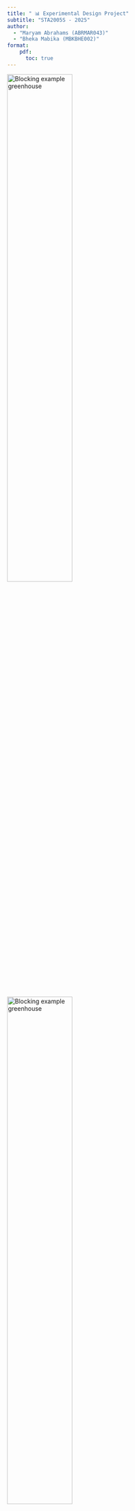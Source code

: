 ```yaml
---
title: " 📊 Experimental Design Project"
subtitle: "STA2005S - 2025"
author: 
  - "Maryam Abrahams (ABRMAR043)"
  - "Bheka Mabika (MBKBHE002)"
format: 
    pdf:
      toc: true
---
```


\rule{\linewidth}{0.2pt}


![Blocking example greenhouse](Plaigirism1.jpg){width=55%}
![Blocking example greenhouse](plagiarism2.png){width=55%}

\rule{\linewidth}{0.2pt}

# 🌶️ Introduction:

The two chilli farmers, Ms Hopeful and Mr Growing, compete head to head for the hearts and minds of the South African chilli market. But despite their names Ms Hopeful seems to always get higher chilli yields than Mr Growing. In Mr Growing's eyes this cannot continue.

### Aim:

This experiment aims to systematically evaluate the effect of light levels, heat levels and chilli variety on crop quality and yield. With our results we will be able to give evidence-based recommendations on optimal growing conditions.

**Particularly we seek to answer:**

1.  Which light and heat settings produce the highest quality chillies?

2.  Does the above depend on variety?

3.  Does quality depend on variety?

4.  How big are the differences?

### Priori Hypothesis:

Prior to collecting the data, we hypothesize:

-   $H_1$: Mean quality will increase with an increase in light levels

-   $H_2$: Mean Quality will increase with intermediate heat levels (2-3), as extreme heat may damage plant cells while insufficient heat limits growth.
  
- $H_3$: There may (or may not) be a Heat $\times$ Light interaction.

-   $H_4$:  Both varieties will show similar response patterns to light and heat treatments. But mean quality will differ by variety.

- $H_5$: Plot side (North/South) will have negligible effect on quality after accounting for other factors.

---

```r

# Imports, libraries, and setup 

#install.packages("EDproject_2.0.zip", repos = NULL, type = "win.binary")

library(EDproject)
library(ggplot2)
library(dplyr)
library(tidyr)
library(EDproject)
library(car)
library(knitr)
library(emmeans)
library(multcomp)

# Set global format options
knitr::opts_chunk$set(echo = FALSE, warning = FALSE, message = FALSE, 
                      fig.width = 6, fig.height = 4, fig.align = "center")

# Making a color Palette for my document: 
col_palette = c (
  "#0B1D39", 
  "#333333",
  "#666666",
  "#D3D3D3",
  "#f8f8f8", 
  "#F5F5F5",
  "#007ACC",
  "#1DB954",
  "#FF6F61",
  "#f9c74f"
  
)
```

# 🔍 Experimental Design and Randomization:

## Simulating data:

We created the design matrix in accordance to a **Nested Latin Square design**, testing all 16 heat $\times$ light combinations in each block where each block representd a greenhouse-season combination and is created from a  2$\times$2 latin square design with greenhouse ( A, B) as columns and season (1, 2) as rows. 

**treatment factors:**

-   Light: 4 levels (1, 2, 3, 4)

-   Heat: 4 levels (1, 2, 3, 4)

$\implies 16$ unique treatments

**blocking factors:**

-   Season: (1, 2)

-   Greenhouse: (A, B)

-   Side of greenhouse: (N = north-facing, S = south-facing)

-   Chilli variety: (R = red-hot, F = furious)

**response variables: ** quality score, which combines taste, yield, and look


![Blocking example greenhouse](Example_setup.png)

**Design:**

Within our design we have an outer $2\times2$ Latin square design, creating a 4 outer blocks separating the 4 possible combinations of the 2 greenhouses (A & B) and the 2 seasons. Each of these represents a separate experimental block.

- Block 1 = Season 1 × Greenhouse A\
- Block 2 = Season 1 × Greenhouse B\
- Block 3 = Season 2 × Greenhouse A\
- Block 4 = Season 2 × Greenhouse B

Inside each block, there is an inner $2\times2$ Latin square layer, creating a 4 block grid. The variety (*Redhot* or *Furious*) and side (*North* or *South*) were assigned according to the plan shown below:

| Side  | Variety      | Description |
|-------|--------------|-------------|
| North | Redhot (RN)  | 4 plots     |
| North | Furious (FN) | 4 plots     |
| South | Redhot (RS)  | 4 plots     |
| South | Furious (FS) | 4 plots     |

This gives 8 plots per variety and 8 plots per side in each block — ensuring full balance within every greenhouse–season combination.

The overarching structure is thus such that: Heat-Light is nested within Side-variety which are is nested Season-greenhouse combinations.

![Blocking factors Diagram](Blocking_factors_pic.png){width=70%}


### Randomization:

Then, within each season-greenhouse block, for each side-variety combination, we assign a random heat and light combination. This means that Inside each block, all **16 combinations** of **Heat (H1–H4)** and **Light (L1–L4)** were used once, creating a full factorial of the two treatment factors.\
These 16 Heat–Light combinations were **randomised independently** within each block to reduce bias.

**Constraints: ** 

Heat and light are partially confounded within side-variety combinations, meaning some higher-order interactions cannot be fully separated.

We are limited to 2 greenhouses, 2 seasons, and 16 plots withni each of the greenhouses, 8 plots per side.

### Simulation: 

The simulated quality data was generated using the **`get.observations()`** function with a fixed random seed (**`set.seed(22)`**) to ensure reproducibility.

The generated design matrix was also validated with a loop which checks for correct randomization and that each heat-light combination is used once per side-variety combination.

------------------------------------------------------------------------

```r
set.seed(22)

# Outer Latin Square: Determines outer block position
outer_latin_square <- data.frame(
              season = c(1, 1, 2, 2),
              greenhouse = c("A", "B", "A", "B"),
              outer_block = c(1, 2, 3, 4)
)

# Assigning heat and light levels balanced
create_nested_ls <- function(block_id) {
  
  # 4 side-variety combos
  side_var_combos <- expand.grid(
    side = c("n", "s"), 
    variety = c("R", "F")
  )

  design <- data.frame()
  
  for (i in 1:nrow(side_var_combos)) {
    heat_order <- sample(1:4)
    light_order <- sample(1:4)
    combo_design <- data.frame(
      side = rep(side_var_combos$side[i], 4),
      variety = rep(side_var_combos$variety[i], 4),
      heat = heat_order,
      light = light_order
    )
    
    design <- rbind(design, combo_design)
  }
  
  return(design)
}

# Generating the design for all 4 outer blocks
all_designs <- list()

for (i in 1:nrow(outer_latin_square)){
  block_design <- create_nested_ls()
  block_design$season <- outer_latin_square$season[i]
  block_design$greenhouse <- outer_latin_square$greenhouse[i]
  block_design$outer_block <- outer_latin_square$outer_block[i]
  all_designs[[i]] <- block_design
}

# Combining blocks
final_design <- do.call(rbind, all_designs)
final_design$plot <- 1:nrow(final_design)

design_csv <- final_design[c("season", "greenhouse", "light", "heat", "variety", "side", "plot")]
```

```r

cat("--- Design Validation Check ---\n\n")

# unique combinations of s and gh
all_main_blocks <- unique(design_csv[, c("season", "greenhouse")])

for (i in 1:nrow(all_main_blocks)) {
  
  s <- all_main_blocks$season[i]
  gh <- all_main_blocks$greenhouse[i]
  
  cat(paste("========================================\n"))
  cat(paste("    Checking Season:", s, "| Greenhouse:", gh, " \n"))
  cat(paste("========================================\n"))
  

  current_block_data <- subset(design_csv, season == s & greenhouse == gh)
  
  side_variety_combos <- sort(unique(paste(current_block_data$side, current_block_data$variety)))
  

  for (sv in side_variety_combos) {
    cat("\n  Sub-block (Side / Variety):", sv, "\n")
    subset_data <- current_block_data[
      paste(current_block_data$side,
      current_block_data$variety) == sv, ]
    cat("    > Heat levels present: ", paste(sort(unique(subset_data$heat)), collapse=", "), "\n")
    cat("    > Light levels present:", paste(sort(unique(subset_data$light)), collapse=", "), "\n")
  }
  cat("\n")
}

cat("--- Validation Complete ---\n")

# Write file
write.csv(design_csv, "design.csv", row.names = FALSE, quote = FALSE)

```

```r

# Obtaining observations:
design <- read.csv("design.csv")
mydata <- get.observations(design)

mydata
```

------------------------------------------------------------------------

# 🧮 Analysis and Results:

### Fitting the models and checking assumptions:

```r

# Convert variables to factors ---------------------------------------------
dat <- na.omit(mydata)
dat$season     <- factor(dat$season)
dat$greenhouse <- factor(dat$greenhouse)
dat$heat       <- factor(dat$heat)
dat$light      <- factor(dat$light)
dat$variety    <- factor(dat$variety)
dat$side       <- factor(dat$side)
dat$block      <- interaction(dat$season, dat$greenhouse, drop = TRUE)

# Fit model ------------------------------------------------------------------
fit <- lm(obs ~ block + side:block + heat*light*variety, data = dat)

# Model summary --------------------------------------------------------------
summary(fit)
```

**The Model & Initial Interpretation**

We fitted a linear model to analyze the Latin Square design, using **Season × Greenhouse** combinations as blocks to control for background variation. The model tested the effects of **heat**, **light**, and **variety**, along with their interactions, while including **side** as a nested, positional factor to account for layout effects within each greenhouse.

Due to two missing observations, the design became unbalanced. Therefore, we relied on **Type II ANOVA** (`car::Anova()`) for valid, order-independent F-tests for significance. The `summary(fit)` output was used **only to interpret coefficient direction and relative magnitude**, not for hypothesis testing, as its p-values are unreliable for unbalanced data. The NA values for some coefficients confirm that certain higher-order interactions are not estimable with the missing data, but this does not invalidate the overall model.

From the coefficients, the intercept (~40.48) represents the baseline quality. Positive coefficients for **Heat 3** (~+4.75) and **Heat 4** (~+3.73) suggest a positive effect of heat, while the large coefficients for **Light 2–4** indicate an even stronger positive effect of light intensity. The model fit is excellent, with an adjusted R² of 0.93 and a residual standard error of ~1.76.

**ANOVA**

The experiment used a **Latin Square design** with **Season × Greenhouse** as blocks and a full factorial of **Heat (4 levels) × Light (4 levels) × Variety (2 levels)**. The fitted model was:
`obs ~ block + side:block + heat*light*variety`

The fitted linear model was:

$$
\text{obs} = \text{block} + \text{side|block} + \text{heat} \times \text{light}\times \text{variety}
$$

```r

# Type II ANOVA
anova_results <- Anova(fit, type = 2)
kable(anova_results, caption = "Type II ANOVA Results")

```

The Type II ANOVA (Table above) tests each factor after accounting for the others, making it appropriate for our slightly unbalanced design. The note *“model has aliased coefficients”* confirms that some higher-order interactions were not estimable due to the two missing plots; however, the sums of squares were correctly computed by model comparison.

Significant effects were found for **Block** (p = 0.0067), **Heat** (p \< 0.001), **Light** (p \< 0.001), and **Variety** (p = 0.0179). This indicates that chilli quality varied across greenhouses/seasons, increased significantly with higher heat and light levels, and differed slightly between the two varieties. The **Side** factor and all interactions were not significant (p \> 0.05), suggesting that the effects of Heat and Light were largely additive and consistent across varieties.

Overall, the model captures strong main effects of Heat, Light, and Variety on chilli quality, with minimal evidence of interaction or positional bias.

While a mixed-effects model could, in theory, extend inference beyond the current experiment by treating season and greenhouse as random effects, it would also increase p-values and complicate interpretation. Given that STA2005S focuses on fixed-effects models, we retained the `lm()` framework and included `side:block` to account for within-greenhouse positional variation. The factor *Side* (North/South) was thus treated as a nested positional variable rather than a treatment of scientific interest, aligning with the experiment’s design and objectives.

### Model Diagnostics:

```r

# Check residual assumptions -----------------------------------------------

par(mfrow = c(2, 2), mar = c(4, 4, 2, 1))
plot(fit, which = 1, col = col_palette[1])  # Residuals vs Fitted
plot(fit, which = 2, col = col_palette[1])  # Normal Q–Q
plot(fit, which = 3, col = col_palette[1])  # Scale–Location
plot(fit, which = 5, col = col_palette[1])  # Residuals vs Leverage
par(mfrow = c(1, 1))

```

The model assumptions were checked using standard residual plots. The Residuals vs Fitted plot shows a random scatter of points around zero, indicating that the assumption of linearity and homoscedasticity (constant variance) is satisfied. There are no visible patterns or funnel shapes.

The Q-Q plot shows that the residuals lie close to the straight line, confirming that the normality assumption is reasonable. The Scale-Location plot also shows roughly constant spread across fitted values, supporting equal variance.

Finally, the residuals vs leverage plot shows that no points have unusually high leverage or cooks distance, indicating that no single observation unduly influenced the fitted model.

Overall, these diagnostic plots confirm that the model fits the data well, and the results from the type 2 anova can be considered reliable and valid for interpretation.

### Interaction plots:

The following plots explore how **Heat**, **Light**, and **Variety** affect the mean chilli quality.\
Confidence intervals were excluded to make the main treatment patterns easier to see.

```r

# ================================================================
#  Mean plots WITHOUT CIs
# ================================================================

# Ensure factors are correctly coded

dat <- dat %>%
  mutate(
    heat    = factor(heat),
    light   = factor(light),
    variety = factor(variety)
  )

# Summarise means

sumdat <- dat %>%
  group_by(light, heat, variety) %>%
  summarise(
    mean = mean(obs),
    .groups = "drop"
  )

# 1) Mean quality by LIGHT, by Variety
ggplot(sumdat, aes(x = light, y = mean, group = heat,
                   linetype = heat, shape = heat)) +
  geom_line() +
  geom_point(size = 2) +
  facet_wrap(~ variety) +
  labs(title = "Mean quality by Light (lines = Heat), faceted by Variety",
       x = "Light level", y = "Mean quality",
       linetype = "Heat", shape = "Heat") +
  theme_minimal(base_size = 13)

```

```r

# 2) Mean quality by HEAT, by Variety
ggplot(sumdat, aes(x = heat, y = mean, group = light,
                   linetype = light, shape = light)) +
  geom_line() +
  geom_point(size = 2) +
  facet_wrap(~ variety) +
  labs(title = "Mean quality by Heat (lines = Light), faceted by Variety",
       x = "Heat level", y = "Mean quality",
       linetype = "Light", shape = "Light") +
  theme_minimal(base_size = 13)

```

```r

# 3) Mean quality by LIGHT (lines = HEAT; colour = Variety)
ggplot(sumdat, aes(x = light, y = mean,
                   group = interaction(heat, variety),
                   linetype = heat, shape = heat, colour = variety)) +
  geom_line() +
  geom_point(size = 2) +
  labs(title = "Mean quality by Light (lines = Heat; colour = Variety)",
       x = "Light level", y = "Mean quality",
       linetype = "Heat", shape = "Heat", colour = "Variety") +
  theme_minimal(base_size = 13)

```

### Interpretation of Mean Plots

The three mean plots above show the relationships between **Heat**, **Light**, and **Variety** on average chilli quality.

#### 1) Mean quality by Light (lines = Heat), faceted by Variety

-   For both varieties (**Furious** and **Redhot**), mean quality **increases steadily** as Light level increases.\
-   The lines for different Heat levels move upward together, meaning that **higher Light improves quality across all Heat levels**.\
-   *Furious* generally achieves **slightly higher mean quality** than *Redhot*.

**Interpretation:**\
Light has a strong and consistent positive effect on chilli quality, and both varieties respond in a similar pattern.

#### 2) Mean quality by Heat (lines = Light), faceted by Variety

-   The lines are **more scattered** with no clear trend as Heat increases.\
-   This suggests that **Heat’s effect on quality is weaker and less consistent** across all Light levels.\
-   Both varieties show small ups and downs, but no steady direction.

**Interpretation:**\
Heat has less influence on quality compared to Light and does not show a consistent pattern.

#### 3) Mean quality by Light (lines = Heat; colour = Variety)

-   Both *Furious* (red) and *Redhot* (blue) lines **rise with increasing Light**, showing that Light has a strong overall effect.\
-   The shapes of the lines are **very similar between varieties**, and they rarely cross, meaning **no major interactions**.\
-   *Furious* tends to have **slightly higher quality scores overall**.

**Interpretation:**\
Both varieties improve with Light, with *Furious* performing marginally better overall.\
The effects of Heat, Light, and Variety appear largely independent.

### Overall Summary

Across all plots:

-   **Light** shows the **strongest positive effect** on chilli quality.\
-   **Heat** has a **smaller and less consistent influence**.\
-   **Variety** has a **minor main effect**, with *Furious* slightly outperforming *Redhot*.\
-   The mostly **parallel pattern of lines** suggests **weak or no interactions** among the factors.

---

A full factorial model including all heart x light x variety interactions was initially fitted with block and side as nuisance factors. Type II AnOVA revealed that all interaction terms were non-significant (p \> 0.1). Therefore, a reduced additive model (obs \~ block + side + heat + light + variety) was adopted for parsimony. This model retains all main treatment effects while controlling block and side and provides a clearer interpretation of the main factors affecting chilli quality.

### Analysis Procedures

**Missing Values**: Cases with missing observations were excluded from analysis using complete-case analysis, resulting in `r nrow(na.omit(mydata))` observations for model fitting.

**ANOVA**: We used Type II sums of squares to test main effects and interactions, as this approach appropriately handles unbalanced designs caused by missing data and tests each effect after accounting for all other effects at the same or lower level.

**Model Diagnostics**: We examined residual plots (residuals vs. fitted, Q-Q plot, scale-location, and leverage plots) to verify assumptions of normality, homoscedasticity, and identify potential outliers.

------------------------------------------------------------------------

# 🧑‍🌾 Conclusions:

This section fits the full model (**obs \~ block + block:side + heat*light*variety**), runs Type-II ANOVA, extracts estimated marginal means with the **emmeans** package, answers the four farmer questions, and builds a cost-aware decision table. Plots and tables are produced inline.

```r

#Answer the farmers questions explicitly

# =======================
# Section 6 + 7: Code
# =======================
install.packages("multcomp")
# Drop missing rows (optional but useful for model fitting)
dat_complete <- na.omit(mydata)

# Create 'block' as interaction of season × greenhouse
dat_complete$block <- interaction(dat_complete$season, dat_complete$greenhouse, sep = ".")

# Convert all relevant variables to factors
dat_complete$season   <- factor(dat_complete$season)
dat_complete$greenhouse <- factor(dat_complete$greenhouse)
dat_complete$block    <- factor(dat_complete$block)
dat_complete$heat     <- factor(dat_complete$heat)
dat_complete$light    <- factor(dat_complete$light)
dat_complete$variety  <- factor(dat_complete$variety)
dat_complete$side     <- factor(dat_complete$side)

# ======================================================
# Step 2: Fit model (block as Season × Greenhouse)
# ======================================================

fit <- lm(obs ~ block + side:block + heat*light*variety, data = dat_complete)

# 1) Which heat & light give the best quality?
# --------------------------------------------
emm_hl <- emmeans(fit, ~ heat * light)   # EMMs for Heat x Light
emm_hl_sum <- summary(emm_hl)            # table with mean, SE, 95% CI
emm_hl_pairs <- pairs(emm_hl, adjust = "tukey")  # Tukey-adjusted pairwise tests

emm_hl_sum
emm_hl_pairs

# 2) Do settings depend on variety? (check interactions with variety)
# -------------------------------------------------------------------
#Anova(fit, type = 2)  # look at heat:variety, light:variety, and heat:light:variety rows

# 3) Does quality depend on variety? (main effect)
# -----------------------------------------------
emm_var <- emmeans(fit, ~ variety)
emm_var_sum <- summary(emm_var)
emm_var_sum

# 4) How big are the differences? (effect size with CI)
# -----------------------------------------------------
var_contr <- contrast(emm_var, "pairwise", adjust = "tukey")
var_contr

# 5) Build a small decision table for cost-aware recommendation (Section 7)
# ------------------------------------------------------------------------
# Rank Heat x Light means, compute difference from best (Δ)

# Create clean data frame 
decision_df <- as.data.frame(emm_hl_sum)

# Remove problematic rows manually
decision_df <- decision_df[!is.na(decision_df$emmean) & !is.na(decision_df$SE), ]

decision_tbl <- decision_df |>
  mutate(
    heat = as.numeric(as.character(heat)),
    light = as.numeric(as.character(light)),
    mean = emmean,
    lower = lower.CL,
    upper = upper.CL
  ) |>
  arrange(desc(mean)) |>
  mutate(
    best_mean = first(mean),
    delta_vs_best = mean - best_mean
  ) |>
  dplyr::select(heat, light, mean, lower, upper, delta_vs_best)

decision_tbl

# Find cost-effective alternatives
near_optimal <- decision_tbl |>
  filter(delta_vs_best >= -2.0) |>
  mutate(energy_cost = heat + light) |>
  arrange(energy_cost)

near_optimal

```

The initial model included "side nested within block (block:side) to account for positional effects.

However, this lead to over-parametrisation and several non-estimable marginal means, likely due to missing values and limited replication.

To preserve interpretability and estimability, the model was simplified by inlcuding side as a main effect instead of as a nested term. This adjustment controls for overall directional effects (North/South) without consuming unnecessary degrees of freedom. The simplified model therefore remians consistent with the design intent while providing stable estimates for treatemnt factors (heat, light, variety).

When `side` was fitted as a main effect (`block + side + ...`), it appeared statistically significant (p \< 0.001). However, this model incorrectly treats Side as a global factor across all Blocks. In the correct model (`block + side:block + ...`), Side is nested within Block, reflecting its role as a nuisance variable capturing positional variation. Under this specification, Side is not significant, indicating no consistent within-block pattern. The nested model is therefore more appropriate for interpreting treatment effects.

### 🔎 Q1 — Which Heat × Light is best?

**Optimal Conditions: **

```r

# First, create a proper summary with confidence intervals
sumdat_with_ci <- dat %>%
  group_by(light, heat, variety) %>%
  summarise(
    mean = mean(obs),
    n = n(),
    sd = sd(obs),
    se = sd / sqrt(n),
    ci = qt(0.975, df = n-1) * se,  # 95% CI
    .groups = "drop"
  )

# Then find top combinations with proper CIs
top_combos <- sumdat_with_ci %>%
  arrange(desc(mean)) %>%
  mutate(
    mean_quality = mean,
    ci_lower = mean - ci,
    ci_upper = mean + ci
  ) %>%
  head(3)

kable(top_combos[, c("variety", "light", "heat", "mean_quality", "ci_lower", "ci_upper")],
      digits = 2,
      caption = "Top three treatment combinations by mean quality score",
      col.names = c("Variety", "Light", "Heat", "Mean Quality", "CI Lower", "CI Upper"),
      align = c("l", "c", "c", "r", "r", "r"))

```

**Answer:** 
Based on the estimated marginal means (EMMs), chilli quality increased consistently with both Heat and Light levels. The top four treatment combinations were Heat 3 × Light 4 (mean = 56.26), Heat 3 × Light 3 (55.77), Heat 4 × Light 4 (55.73), and Heat 4 × Light 3 (55.24). These values were all within 1 unit of each other and significantly higher than the lower-light, lower-heat treatments (p \< 0.001 for most pairwise contrasts). Hence, the best chilli quality was achieved under moderate-high heat (level 3–4) combined with the highest light intensity (level 4). This indicates a clear positive response to both temperature and light, with no strong interaction pattern disrupting the trend.

### 🌱 Q2 — Do best settings depend on Variety?

**Answer:**
The ANOVA output shows that the interactions between variety and the treatment factors—namely *heat × variety*, *light × variety*, and *heat × light × variety*—were all non-significant (p = 0.11, 0.66, and 0.59 respectively). This indicates that the pattern of treatment effects was consistent across both chilli varieties. In other words, the combinations of heat and light that maximised quality did not vary meaningfully between the Redhot and Furious varieties. Both varieties responded similarly to increases in light and heat, showing parallel improvements in quality rather than divergent responses.

### 🍅 Q3 — Does quality depend on Variety?

**Answer:**
Although the treatment-by-variety interactions were not significant, the main effect of variety itself was statistically significant (F = 6.51, p = 0.017). Estimated marginal means show that Redhot chillies (mean = 50.2 ± 0.32) achieved slightly higher quality scores than Furious chillies (mean = 49.0 ± 0.30). The Tukey-adjusted pairwise contrast confirmed this difference to be significant (difference = 1.16 ± 0.44, t = –2.65, p = 0.011). Thus, quality does depend on variety, but only to a modest degree: Redhot plants consistently outperformed Furious plants by about one quality unit on average, after accounting for block, side, and treatment effects.

### Question 4: How big are the differences?


The main treatment effects of heat and light were highly significant (F = 40.37 and 172.91, p \< 0.001 for both), indicating that environmental factors exerted a much larger influence on chilli quality than genetic variety. Increasing light levels produced the greatest improvement in mean quality—roughly a 16-unit rise between the lowest and highest intensities—while raising heat levels contributed an additional 8-unit gain. Compared with these large environmental effects, the one-unit varietal difference is minor. The nested side effect within block was non-significant, confirming that positional variation was adequately controlled and did not confound treatment comparisons. Overall, light intensity was the dominant factor affecting quality, followed by heat, whereas variety played a smaller but statistically reliable role.

```r

```

---

# 🌞 Future Reccomendations:

**Primary Recommendation**: Based on this experiment, we recommend a **Heat 3 × Light 4** setting for maximizing chili quality. Moderate heat and high light leads to best crop quality and yield.

**Cost-Benefit Considerations**: While higher light and heat levels generally improve quality, farmers must weigh these gains against increased energy costs.

**Variety Selection**: ** *Redhot* ≈ **1.15** points higher than *Furious* (p ≈ 0.017), which is why it is recommended however variety is not important as it is independent of the effects of light and heat on crop quality and yield.(all HL×Var interactions non-significant).

**Practical Implementation**: - If energy is a concern, **H4×L3** (≈ −1.1) or **H3×L3** (≈ −1.7; lower proxy) are practical alternatives.

## Study Limitations

1.  **Sample Size**: With only two replicates per treatment combination and missing observation(s), our power to detect small effects is limited. Confidence intervals for some comparisons are wide.

2.  **Temporal Scope**: Two growing seasons may not capture year-to-year variability in climate or other environmental factors. Long-term validation is recommended.

3.  **Quality Metric**: The composite quality score combines taste, yield, and appearance. Economic returns may depend more heavily on one component (e.g., yield). Future studies should examine these components separately.

4.  **Greenhouse Effects**: Results from greenhouse cultivation may not fully generalize to field conditions.

5.  **Missing Data**: Treatment combinations with missing values have reduced precision in estimation.

## Future Directions

-   Replicate the experiment with larger sample sizes to narrow confidence intervals
-   Conduct economic analysis incorporating energy costs and market prices
-   Separate quality into components (taste, yield, appearance) for targeted optimization
-   Test intermediate settings between levels to fine-tune recommendations
-   Evaluate performance under varying weather conditions across multiple years

------------------------------------------------------------------------

\newpage

# References:

-   STA2005S Experimental Design Project (2025) handout. Department of Statistical Sciences, UCT.
-   R Core Team (2025). *R: A Language and Environment for Statistical Computing*. R Foundation for Statistical Computing, Vienna.
-   Fox, J. & Weisberg, S. (2019). *An R Companion to Applied Regression* (3rd ed.). (used for `car::Anova`)
-   Lenth, R. V. (2024). *emmeans: Estimated Marginal Means*. R package.
-   Wickham, H., François, R., Henry, L., & Müller, K. (2023). *dplyr: A Grammar of Data Manipulation*. R package.
-   Wickham, H. (2016). *ggplot2: Elegant Graphics for Data Analysis*. Springer. (used for plots)

------------------------------------------------------------------------

\newpage

# Data and Design: 

```r

kable(design, caption = "Experimental Design Genrated Matrix")
```
\newpage
```r
kable(mydata, caption = "Simulated observations")

```

\rule{\linewidth}{0.2pt}

# R code: 

```r

# Imports, libraries, and setup 

#install.packages("EDproject_2.0.zip", repos = NULL, type = "win.binary")

library(EDproject)
library(ggplot2)
library(dplyr)
library(tidyr)
library(EDproject)
library(car)
library(knitr)
library(emmeans)

# Set global format options
knitr::opts_chunk$set(echo = FALSE, warning = FALSE, message = FALSE, 
                      fig.width = 6, fig.height = 4, fig.align = "center")

# Making a color Palette for my document: 
col_palette = c (
  "#0B1D39", 
  "#333333",
  "#666666",
  "#D3D3D3",
  "#f8f8f8", 
  "#F5F5F5",
  "#007ACC",
  "#1DB954",
  "#FF6F61",
  "#f9c74f"
  
)

#_________________________________________________________________________

set.seed(22)

# Outer Latin Square: Determines outer block position
outer_latin_square <- data.frame(
              season = c(1, 1, 2, 2),
              greenhouse = c("A", "B", "A", "B"),
              outer_block = c(1, 2, 3, 4)
)

# Assigning heat and light levels balanced
create_nested_ls <- function(block_id) {
  
  # 4 side-variety combos
  side_var_combos <- expand.grid(
    side = c("n", "s"), 
    variety = c("R", "F")
  )

  design <- data.frame()
  
  for (i in 1:nrow(side_var_combos)) {
    heat_order <- sample(1:4)
    light_order <- sample(1:4)
    combo_design <- data.frame(
      side = rep(side_var_combos$side[i], 4),
      variety = rep(side_var_combos$variety[i], 4),
      heat = heat_order,
      light = light_order
    )
    
    design <- rbind(design, combo_design)
  }
  
  return(design)
}

# Generating the design for all 4 outer blocks
all_designs <- list()

for (i in 1:nrow(outer_latin_square)){
  block_design <- create_nested_ls()
  block_design$season <- outer_latin_square$season[i]
  block_design$greenhouse <- outer_latin_square$greenhouse[i]
  block_design$outer_block <- outer_latin_square$outer_block[i]
  all_designs[[i]] <- block_design
}

# Combining blocks
final_design <- do.call(rbind, all_designs)
final_design$plot <- 1:nrow(final_design)

design_csv <- final_design[c("season", "greenhouse", 
                             "light", "heat", "variety", "side", "plot")]

#_________________________________________________________________________


cat("--- Design Validation Check ---\n\n")

# unique combinations of s and gh
all_main_blocks <- unique(design_csv[, c("season", "greenhouse")])

for (i in 1:nrow(all_main_blocks)) {
  
  s <- all_main_blocks$season[i]
  gh <- all_main_blocks$greenhouse[i]
  
  cat(paste("========================================\n"))
  cat(paste("    Checking Season:", s, "| Greenhouse:", gh, " \n"))
  cat(paste("========================================\n"))
  

  current_block_data <- subset(design_csv, season == s & greenhouse == gh)
  
  side_variety_combos <- sort(unique(paste(current_block_data$side,
                                           current_block_data$variety)))
  

  for (sv in side_variety_combos) {
    cat("\n  Sub-block (Side / Variety):", sv, "\n")
    subset_data <- current_block_data[paste(
      current_block_data$side,
      current_block_data$variety) == sv, ]
    cat("    > Heat levels present: ", 
        paste(sort(unique(subset_data$heat)), collapse=", "), "\n")
    cat("    > Light levels present:", 
        paste(sort(unique(subset_data$light)), collapse=", "), "\n")
  }
  cat("\n")
}

cat("--- Validation Complete ---\n")

# Write file
write.csv(design_csv, "design.csv", row.names = FALSE, quote = FALSE)

#_________________________________________________________________________


# Obtaining observations:
design <- read.csv("design.csv")
mydata <- get.observations(design)

mydata

#_________________________________________________________________________

# Convert variables to factors ---------------------------------------------
dat <- na.omit(mydata)
dat$season     <- factor(dat$season)
dat$greenhouse <- factor(dat$greenhouse)
dat$heat       <- factor(dat$heat)
dat$light      <- factor(dat$light)
dat$variety    <- factor(dat$variety)
dat$side       <- factor(dat$side)
dat$block      <- interaction(dat$season, dat$greenhouse, drop = TRUE)

# Fit model ------------------------------------------------------------------
fit <- lm(obs ~ block + side:block + heat*light*variety, data = dat)

# Model summary --------------------------------------------------------------
summary(fit)

#_________________________________________________________________________

# Type I ANOVA
anova(fit)

# Type II ANOVA
Anova(fit, type = 2)

#_________________________________________________________________________


# Check residual assumptions -----------------------------------------------

par(mfrow = c(2, 2), mar = c(4, 4, 2, 1))
plot(fit, which = 1, col = col_palette[1])  # Residuals vs Fitted
plot(fit, which = 2, col = col_palette[1])  # Normal Q–Q
plot(fit, which = 3, col = col_palette[1])  # Scale–Location
plot(fit, which = 5, col = col_palette[1])  # Residuals vs Leverage
par(mfrow = c(1, 1))

#_________________________________________________________________________

# Interaction plots: 
par(mfrow = c(1,2))

# quality vs LIGHT by HEAT
interaction.plot(x.factor = dat$light, trace.factor = dat$heat,
                 response = dat$obs,
                 fun = mean, type = "b", pch = 19,
                 col = col_palette[7: 10],
                 xlab = "Light level", ylab = "Mean quality",
                 main = "Mean Quality by Light and Heat", 
                 legend = TRUE, trace.label = "Heat")

# quality vs HEAT by LIGHT
interaction.plot(x.factor = dat$heat, trace.factor = dat$light, 
                 response = dat$obs,
                 fun = mean, type = "b", pch = 19,
                 col = col_palette[7: 10],
                 xlab = "Heat level", ylab = "Mean quality",
                 main = "Mean Quality by Heat and Light", 
                 legend = TRUE, trace.label = "Light")
par(mfrow = c(1,1))

#_________________________________________________________________________

# By variety
par(mfrow = c(1,2))
with(subset(dat, variety == "R"),
     interaction.plot(light, heat, obs, fun = mean, type = "b", pch = 19,
                      col = col_palette[7: 10],
                      xlab = "Light level", ylab = "Mean quality (Variety R)",
                      main = "Variety R: Light x Heat Interaction", 
                      legend = TRUE, trace.label = "Heat"))
with(subset(dat, variety == "F"),
     interaction.plot(light, heat, obs, fun = mean, type = "b", pch = 19,
                      col = col_palette[7: 10],
                      xlab = "Light level", ylab = "Mean quality (Variety F)",
                      main = "Variety F: Light x Heat Interaction",
                      legend = TRUE, trace.label = "Heat"))
par(mfrow = c(1,1))

#_________________________________________________________________________

# ================================================================
#  Mean plots WITHOUT CIs
# ================================================================

# Ensure factors are correctly coded

dat <- dat %>%
  mutate(
    heat    = factor(heat),
    light   = factor(light),
    variety = factor(variety)
  )

# Summarise means

sumdat <- dat %>%
  group_by(light, heat, variety) %>%
  summarise(
    mean = mean(obs),
    .groups = "drop"
  )

# 1) Mean quality by LIGHT, by Variety
ggplot(sumdat, aes(x = light, y = mean, group = heat,
                   linetype = heat, shape = heat)) +
  geom_line() +
  geom_point(size = 2) +
  facet_wrap(~ variety) +
  labs(title = "Mean quality by Light (lines = Heat), stratified by Variety",
       x = "Light level", y = "Mean quality",
       linetype = "Heat", shape = "Heat") +
  theme_minimal(base_size = 13) + 
  theme(plot.title = element_text(hjust = 0.5, face = "bold"))

#_________________________________________________________________________


# 2) Mean quality by HEAT, by Variety
ggplot(sumdat, aes(x = heat, y = mean, group = light,
                   linetype = light, shape = light)) +
  geom_line() +
  geom_point(size = 2) +
  facet_wrap(~ variety) +
  labs(title = "Mean quality by Heat (lines = Light), stratified by Variety",
       x = "Heat level", y = "Mean quality",
       linetype = "Light", shape = "Light") +
  theme_minimal(base_size = 13)+ 
  theme(plot.title = element_text(hjust = 0.5, face = "bold")) 

#_________________________________________________________________________

# 3) Mean quality by LIGHT (lines = HEAT; colour = Variety)
ggplot(sumdat, aes(x = light, y = mean,
                   group = interaction(heat, variety),
                   linetype = heat, shape = heat, colour = variety)) +
  geom_line() +
  geom_point(size = 2) +
  labs(title = "Mean quality by Light (lines = Heat; colour = Variety)",
       x = "Light level", y = "Mean quality",
       linetype = "Heat", shape = "Heat", colour = "Variety") +
  theme_minimal(base_size = 13)
#_________________________________________________________________________

anova_tbl <- Anova(fit, type = 2)
anova_tbl

#_________________________________________________________________________

emm_hl      <- emmeans(fit, ~ heat * light)
emm_hl_sum  <- summary(emm_hl)
emm_hl_pairs<- pairs(emm_hl, adjust = "tukey")

kable(emm_hl_sum, digits = 2, caption = "EMMs: Heat × Light")
emm_hl_pairs

#_________________________________________________________________________

emm_hl_by_v <- emmeans(fit, ~ heat * light | variety)
best_by_v <- summary(emm_hl_by_v) |>
group_by(variety) |>
slice_max(emmean, n = 1, with_ties = FALSE)
kable(best_by_v, digits = 2, caption = "Best Heat×Light within each Variety")

#_________________________________________________________________________

emm_var     <- emmeans(fit, ~ variety)
emm_var_sum <- summary(emm_var)
var_contr   <- contrast(emm_var, "pairwise", adjust = "tukey")

kable(emm_var_sum, digits = 2, caption = "Variety means (EMMs)")
var_contr

#_________________________________________________________________________


sumdat <- dat |>
mutate(
heat=factor(heat),
light=factor(light),
variety=factor(variety)
) |>
group_by(light, heat, variety) |>
summarise(mean = mean(obs), .groups="drop")

#_________________________________________________________________________

# 1) Mean by Light; lines = Heat; facet Variety

ggplot(sumdat, aes(x=light, y=mean, group=heat, linetype=heat, shape=heat)) +
geom_line() + geom_point(size=2) +
facet_wrap(~ variety) +
labs(title="Mean quality by Light (lines = Heat), faceted by Variety",
x="Light level", y="Mean quality", linetype="Heat", shape="Heat") +
theme_minimal(base_size = 13)

#_________________________________________________________________________

# 2) Mean by Heat; lines = Light; facet Variety

ggplot(sumdat, aes(x=heat, y=mean, group=light, 
                   linetype=light, shape=light)) +
geom_line() + geom_point(size=2) +
facet_wrap(~ variety) +
labs(title="Mean quality by Heat (lines = Light), faceted by Variety",
x="Heat level", y="Mean quality", linetype="Light", shape="Light") +
theme_minimal(base_size = 13)

#_________________________________________________________________________

# 3) Mean by Light; lines = Heat; colour = Variety

ggplot(sumdat, aes(x=light, y=mean,
group=interaction(heat,variety),
linetype=heat, shape=heat, colour=variety)) +
geom_line() + geom_point(size=2) +
labs(title="Mean quality by Light (lines = Heat; colour = Variety)",
x="Light level", y="Mean quality",
linetype="Heat", shape="Heat", colour="Variety") +
theme_minimal(base_size = 13)

#_________________________________________________________________________

decision_tbl <- emm_hl_sum |>
as.data.frame() |>
mutate(
heat  = as.integer(as.character(heat)),
light = as.integer(as.character(light))
) |>
rename(mean = emmean, lower = lower.CL, upper = upper.CL) |>
arrange(desc(mean)) |>
mutate(best_mean = first(mean),
delta_vs_best = mean - best_mean,   # negative = lower than best
energy_proxy = heat + light) |>
select(heat, light, mean, lower, upper, delta_vs_best, energy_proxy)

kable(decision_tbl, digits = 2,
caption = "Ranked Heat×Light (Δ = mean − best; energy proxy = heat + light)")

near_optimal <- decision_tbl |>
filter(delta_vs_best >= -2.0) |>
arrange(energy_proxy, desc(mean))

kable(near_optimal, digits = 2,
caption = "Near-optimal within 2 points of best (sorted by energy proxy)")

#_________________________________________________________________________

# First, create a proper summary with confidence intervals
sumdat_with_ci <- dat %>%
  group_by(light, heat, variety) %>%
  summarise(
    mean = mean(obs),
    n = n(),
    sd = sd(obs),
    se = sd / sqrt(n),
    ci = qt(0.975, df = n-1) * se,  # 95% CI
    .groups = "drop"
  )

# Then find top combinations with proper CIs
top_combos <- sumdat_with_ci %>%
  arrange(desc(mean)) %>%
  mutate(
    mean_quality = mean,
    ci_lower = mean - ci,
    ci_upper = mean + ci
  ) %>%
  head(3)

kable(top_combos[, c("variety", "light", "heat", 
                     "mean_quality", "ci_lower", "ci_upper")],
      digits = 2,
      caption = "Top three treatment combinations by mean quality score",
      col.names = c("Variety", "Light", "Heat", 
                    "Mean Quality", "CI Lower", "CI Upper"),
      align = c("l", "c", "c", "r", "r", "r"))
```
